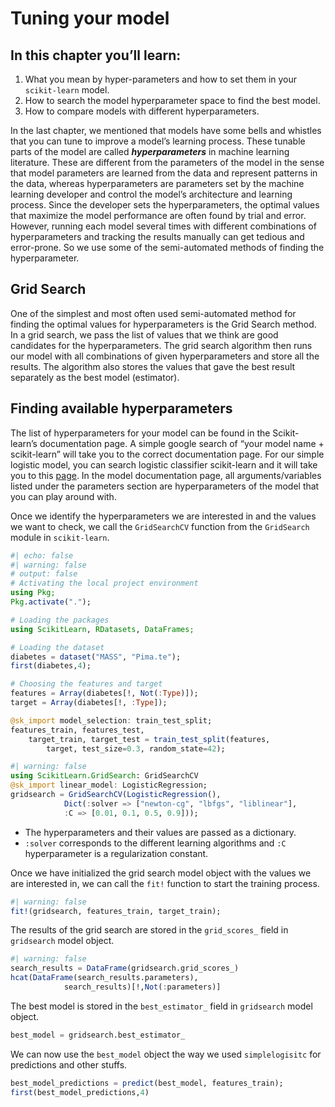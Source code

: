 # Tuning your model

:::{.callout-caution icon="false"}
# In this chapter you'll learn:
1. What you mean by hyper-parameters and how to set them in your `scikit-learn` model.
2. How to search the model hyperparameter space to find the best model. 
3. How to compare models with different hyperparameters. 
:::

In the last chapter, we mentioned that models have some bells and whistles that you can tune to improve a model's learning process. These tunable parts of the model are called ***hyperparameters*** in machine learning literature. These are different from the parameters of the model in the sense that model parameters are learned from the data and represent patterns in the data, whereas hyperparameters are parameters set by the machine learning developer and control the model's architecture and learning process. Since the developer sets the hyperparameters, the optimal values that maximize the model performance are often found by trial and error. However, running each model several times with different combinations of hyperparameters and tracking the results manually can get tedious and error-prone. So we use some of the semi-automated methods of finding the hyperparameter. 

## Grid Search

One of the simplest and most often used semi-automated method for finding the optimal values for hyperparameters is the Grid Search method. In a grid search, we pass the list of values that we think are good candidates for the hyperparameters. The grid search algorithm then runs our model with all combinations of given hyperparameters and store all the results. The algorithm also stores the values that gave the best result separately as the best model (estimator). 

## Finding available hyperparameters {.unnumbered}

The list of hyperparameters for your model can be found in the Scikit-learn's documentation page. A simple google search of "your model name + scikit-learn" will take you to the correct documentation page. For our simple logistic model, you can search logistic classifier scikit-learn and it will take you to this [page](https://scikit-learn.org/stable/modules/generated/sklearn.linear_model.LogisticRegression.html). In the model documentation page, all arguments/variables listed under the parameters section are hyperparameters of the model that you can play around with. 

Once we identify the hyperparameters we are interested in and the values we want to check, we call the `GridSearchCV` function from the `GridSearch` module in `scikit-learn`.


```julia
#| echo: false
#| warning: false
# output: false 
# Activating the local project environment 
using Pkg;
Pkg.activate(".");

# Loading the packages 
using ScikitLearn, RDatasets, DataFrames;

# Loading the dataset
diabetes = dataset("MASS", "Pima.te");
first(diabetes,4);

# Choosing the features and target
features = Array(diabetes[!, Not(:Type)]);
target = Array(diabetes[!, :Type]);

@sk_import model_selection: train_test_split;
features_train, features_test, 
    target_train, target_test = train_test_split(features, 
        target, test_size=0.3, random_state=42);

```

```julia
#| warning: false
using ScikitLearn.GridSearch: GridSearchCV
@sk_import linear_model: LogisticRegression;
gridsearch = GridSearchCV(LogisticRegression(),
            Dict(:solver => ["newton-cg", "lbfgs", "liblinear"], 
            :C => [0.01, 0.1, 0.5, 0.9]));
```

- The hyperparameters and their values are passed as a dictionary.
- `:solver` corresponds to the different learning algorithms and `:C` hyperparameter is a regularization constant. 

Once we have initialized the grid search model object with the values we are interested in, we can call the `fit!` function to start the training process. 

```julia
#| warning: false
fit!(gridsearch, features_train, target_train); 
```

The results of the grid search are stored in the `grid_scores_` field in `gridsearch` model object.

```julia
#| warning: false
search_results = DataFrame(gridsearch.grid_scores_)
hcat(DataFrame(search_results.parameters), 
            search_results)[!,Not(:parameters)]
```

The best model is stored in the `best_estimator_` field in `gridsearch` model object.

```julia
best_model = gridsearch.best_estimator_ 
```

We can now use the `best_model` object the way we used `simplelogisitc` for predictions and other stuffs.

```julia
best_model_predictions = predict(best_model, features_train);
first(best_model_predictions,4)
```